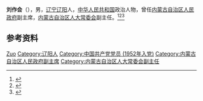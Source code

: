 '''刘作会'''（{{bd|1930年|}}），男，[[辽宁|辽宁]][[辽阳|辽阳]]人，[[中华人民共和国|中华人民共和国]]政治人物，曾任[[内蒙古自治区人民政府|内蒙古自治区人民政府]]副主席，[[内蒙古自治区人大常委会|内蒙古自治区人大常委会]]副主任。<ref>{{cite book|title=中囯人名大辞典·当代人物卷|author=廖盖隆等编|year=1990|publisher=上海辞书出版社|location=上海|page=}}</ref><ref>{{cite book|title=中囯人名大辞典·现任党政军领导人物卷|author=廖盖隆等编|year=1990|publisher=上海辞书出版社|location=上海|page=}}</ref><ref>{{Cite book|title=中华人民共和国职官志|author=何虎生, 李耀东, 向常福主编|publisher=中国社会出版社|year=2003|isbn=9787800883934|location=北京|pages=}}</ref>

== 参考资料 ==
{{reflist}}

{{中国人物小作品}}

{{Authority control}}
{{DEFAULTSORT:Liu刘}}
[[Category:刘姓|Zuo]]
[[Category:辽阳人|Category:辽阳人]]
[[Category:中国共产党党员_(1952年入党)|Category:中国共产党党员 (1952年入党)]]
[[Category:内蒙古自治区人民政府副主席|Category:内蒙古自治区人民政府副主席]]
[[Category:内蒙古自治区人大常委会副主任|Category:内蒙古自治区人大常委会副主任]]